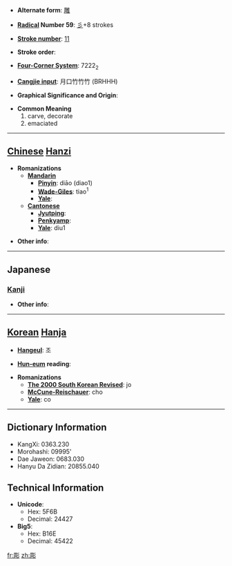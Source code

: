 * '''Alternate form''': [[雕]]

* '''[[Wiktionary:Chinese radical index| Radical]] Number 59''': [[Wiktionary:Chinese radical index 彡|彡]]+8 strokes

* '''[[Wiktionary:Chinese total strokes index|Stroke number]]''': [[Wiktionary:Chinese total strokes index 11|11]]

* '''Stroke order''': 

* '''[[Wiktionary:Chinese four corner index|Four-Corner System]]''': 7222<sub>2</sub>

* '''[[Wiktionary:Chinese Cangjie index|Cangjie input]]''': 月口竹竹竹 (BRHHH)

* '''Graphical Significance and Origin''': 

* '''Common Meaning'''
*#carve, decorate
*# emaciated


----

== [[Chinese]] [[Hanzi]] ==

* '''Romanizations'''
** '''[[Mandarin]]'''
*** '''[[Pinyin]]''': diāo (diao1)
*** '''[[Wade-Giles]]''': tiao<sup>1</sup>
*** '''[[Yale]]''': 
** '''[[Cantonese]]'''
*** '''[[Jyutping]]''':
*** '''[[Penkyamp]]''': 
*** '''[[Yale]]''': diu1

* '''Other info''': 

----

==Japanese==
===[[Kanji]]===
{{kanji|on readings=[[ちょう]] (chō)
|kun readings=[[ほる]] (horu)
}}

* '''Other info''':  

----

== [[Korean]] [[Hanja]] ==

* '''[[Hangeul]]''': 조

* '''[[Hun-eum]] reading''': 

* '''Romanizations'''
** '''[[The 2000 South Korean Revised Romanization|The 2000 South Korean Revised]]''': jo
** '''[[McCune-Reischauer]]''': cho
** '''[[Yale]]''': co

----

== Dictionary Information ==

* KangXi: 0363.230
* Morohashi: 09995'
* Dae Jaweon: 0683.030
* Hanyu Da Zidian: 20855.040

== Technical Information ==

* '''Unicode''':
** Hex: 5F6B
** Decimal: 24427
* '''Big5''':
** Hex: B16E
** Decimal: 45422

[[fr:彫]]
[[zh:彫]]